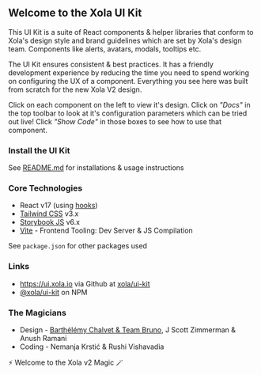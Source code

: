 
<Meta title="Introduction" />

## Welcome to the Xola UI Kit

This UI Kit is a suite of React components & helper libraries that conform to Xola's design style and brand guidelines which are set by Xola's design team. Components like alerts, avatars, modals, tooltips etc.

The UI Kit ensures consistent & best practices. It has a friendly development experience by reducing the time you need to spend working on configuring the UX of a component. Everything you see here was built from scratch for the new Xola V2 design.

Click on each component on the left to view it's design. Click on _"Docs"_ in the top toolbar to look at it's configuration parameters which can be tried out live! Click _"Show Code"_ in those boxes to see how to use that component.

### Install the UI Kit

See [README.md](https://github.com/xola/ui-kit#usage) for installations & usage instructions

### Core Technologies

-   React v17 (using [hooks](https://reactjs.org/docs/hooks-overview.html))
-   [Tailwind CSS](https://tailwindcss.com) v3.x
-   [Storybook JS](https://storybook.js.org/) v6.x
-   [Vite](https://vitejs.dev/) - Frontend Tooling: Dev Server & JS Compilation

See `package.json` for other packages used

### Links

-   https://ui.xola.io via Github at [xola/ui-kit](https://github.com/xola/ui-kit)
-   [@xola/ui-kit](https://www.npmjs.com/package/@xola/ui-kit) on NPM

### The Magicians

-   Design - [Barthélémy Chalvet & Team Bruno](https://www.callbruno.com/en/), J Scott Zimmerman & Anush Ramani
-   Coding - Nemanja Krstić & Rushi Vishavadia

⚡️ Welcome to the Xola v2 Magic 🪄
